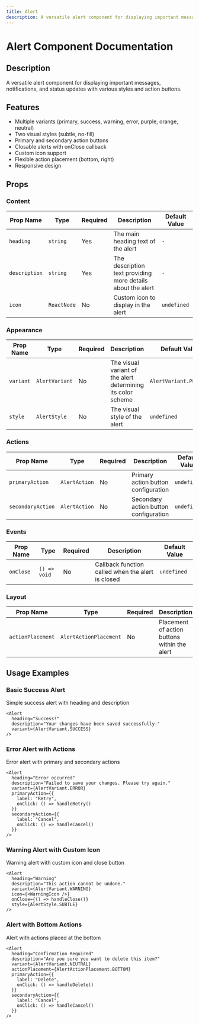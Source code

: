 ```yaml
---
title: Alert
description: A versatile alert component for displaying important messages, notifications, and status updates with various styles and action buttons.
---
```



# Alert Component Documentation

## Description
A versatile alert component for displaying important messages, notifications, and status updates with various styles and action buttons.

## Features
- Multiple variants (primary, success, warning, error, purple, orange, neutral)
- Two visual styles (subtle, no-fill)
- Primary and secondary action buttons
- Closable alerts with onClose callback
- Custom icon support
- Flexible action placement (bottom, right)
- Responsive design

## Props

### Content

| Prop Name | Type | Required | Description | Default Value |
|-----------|------|----------|-------------|---------------|
| `heading` | `string` | Yes | The main heading text of the alert | `-` |
| `description` | `string` | Yes | The description text providing more details about the alert | `-` |
| `icon` | `ReactNode` | No | Custom icon to display in the alert | `undefined` |

### Appearance

| Prop Name | Type | Required | Description | Default Value |
|-----------|------|----------|-------------|---------------|
| `variant` | `AlertVariant` | No | The visual variant of the alert determining its color scheme | `AlertVariant.PRIMARY` |
| `style` | `AlertStyle` | No | The visual style of the alert | `undefined` |

### Actions

| Prop Name | Type | Required | Description | Default Value |
|-----------|------|----------|-------------|---------------|
| `primaryAction` | `AlertAction` | No | Primary action button configuration | `undefined` |
| `secondaryAction` | `AlertAction` | No | Secondary action button configuration | `undefined` |

### Events

| Prop Name | Type | Required | Description | Default Value |
|-----------|------|----------|-------------|---------------|
| `onClose` | `() => void` | No | Callback function called when the alert is closed | `undefined` |

### Layout

| Prop Name | Type | Required | Description | Default Value |
|-----------|------|----------|-------------|---------------|
| `actionPlacement` | `AlertActionPlacement` | No | Placement of action buttons within the alert | `AlertActionPlacement.RIGHT` |

## Usage Examples

### Basic Success Alert
Simple success alert with heading and description

```tsx
<Alert
  heading="Success!"
  description="Your changes have been saved successfully."
  variant={AlertVariant.SUCCESS}
/>
```

### Error Alert with Actions
Error alert with primary and secondary actions

```tsx
<Alert
  heading="Error occurred"
  description="Failed to save your changes. Please try again."
  variant={AlertVariant.ERROR}
  primaryAction={{
    label: "Retry",
    onClick: () => handleRetry()
  }}
  secondaryAction={{
    label: "Cancel",
    onClick: () => handleCancel()
  }}
/>
```

### Warning Alert with Custom Icon
Warning alert with custom icon and close button

```tsx
<Alert
  heading="Warning"
  description="This action cannot be undone."
  variant={AlertVariant.WARNING}
  icon={<WarningIcon />}
  onClose={() => handleClose()}
  style={AlertStyle.SUBTLE}
/>
```

### Alert with Bottom Actions
Alert with actions placed at the bottom

```tsx
<Alert
  heading="Confirmation Required"
  description="Are you sure you want to delete this item?"
  variant={AlertVariant.NEUTRAL}
  actionPlacement={AlertActionPlacement.BOTTOM}
  primaryAction={{
    label: "Delete",
    onClick: () => handleDelete()
  }}
  secondaryAction={{
    label: "Cancel",
    onClick: () => handleCancel()
  }}
/>
```
